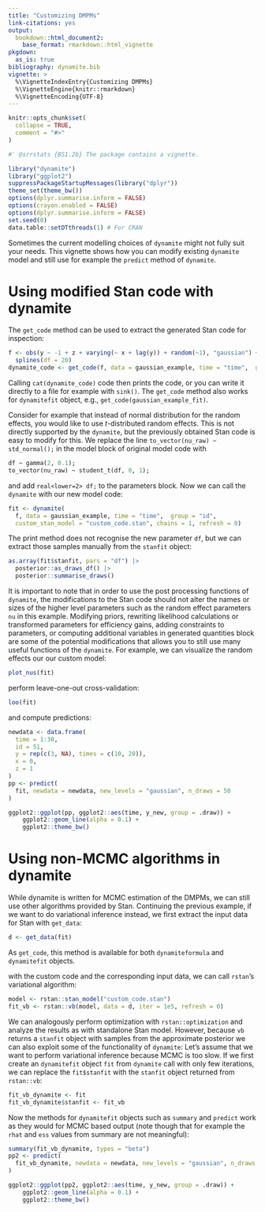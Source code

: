 ```yaml
---
title: "Customizing DMPMs"
link-citations: yes
output:
  bookdown::html_document2:
    base_format: rmarkdown::html_vignette
pkgdown:
  as_is: true
bibliography: dynamite.bib
vignette: >
  %\VignetteIndexEntry{Customizing DMPMs} 
  %\VignetteEngine{knitr::rmarkdown} 
  %\VignetteEncoding{UTF-8}
---
```


```r
knitr::opts_chunk$set(
  collapse = TRUE,
  comment = "#>"
)
```

```r
#' @srrstats {BS1.2b} The package contains a vignette.
```

```r
library("dynamite")
library("ggplot2")
suppressPackageStartupMessages(library("dplyr"))
theme_set(theme_bw())
options(dplyr.summarise.inform = FALSE)
options(crayon.enabled = FALSE)
options(dplyr.summarise.inform = FALSE)
set.seed(0)
data.table::setDTthreads(1) # For CRAN
```

Sometimes the current modelling choices of `dynamite` might not fully suit your needs. This vignette shows how you can modify existing `dynamite` model and still use for example the `predict` method of `dynamite`.


# Using modified Stan code with dynamite

The `get_code` method can be used to extract the generated Stan code for inspection:

```r
f <- obs(y ~ -1 + z + varying(~ x + lag(y)) + random(~1), "gaussian") + 
  splines(df = 20)
dynamite_code <- get_code(f, data = gaussian_example, time = "time",  group = "id")
```
Calling `cat(dynamite_code)` code then prints the code, or you can write it directly to a file for example with `sink()`. The `get_code` method also works for `dynamitefit` object, e.g., `get_code(gaussian_example_fit)`.

Consider for example that instead of normal distribution for the random effects, you would like to use $t$-distributed random effects. This is not directly supported by the `dynamite`, but the previously obtained Stan code is easy to modify for this. We replace the line ` to_vector(nu_raw) ~ std_normal();` in the model block of original model code with
```stan
df ~ gamma(2, 0.1);
to_vector(nu_raw) ~ student_t(df, 0, 1);
```
and add `real<lower=2> df;` to the parameters block. Now we can call the `dynamite` with our new model code:

```r
fit <- dynamite(
  f, data = gaussian_example, time = "time",  group = "id", 
  custom_stan_model = "custom_code.stan", chains = 1, refresh = 0)
```
The print method does not recognise the new parameter `df`, but we can extract those samples manually from the `stanfit` object:
```r
as.array(fit$stanfit, pars = "df") |> 
  posterior::as_draws_df() |> 
  posterior::summarise_draws()
```

It is important to note that in order to use the post processing functions of `dynamite`, the modifications to the Stan code should not alter the names or sizes of the higher level parameters such as the random effect parameters `nu` in this example. Modifying priors, rewriting likelihood calculations or transformed parameters for efficiency gains, adding constraints to parameters, or computing additional variables in generated quantities block are some of the potential modifications that allows you to still use many useful functions of the `dynamite`. For example, we can visualize the random effects our our custom model:
```r
plot_nus(fit)
```
perform leave-one-out cross-validation:
```r
loo(fit)
```
and compute predictions:
```r
newdata <- data.frame(
  time = 1:30, 
  id = 51, 
  y = rep(c(3, NA), times = c(10, 20)), 
  x = 0, 
  z = 1
)
pp <- predict(
  fit, newdata = newdata, new_levels = "gaussian", n_draws = 50
)

ggplot2::ggplot(pp, ggplot2::aes(time, y_new, group = .draw)) +
    ggplot2::geom_line(alpha = 0.1) +
    ggplot2::theme_bw()
```
# Using non-MCMC algorithms in dynamite

While dynamite is written for MCMC estimation of the DMPMs, we can still use other algorithms provided by Stan. Continuing the previous example, if we want to do variational inference instead, we first extract the input data for Stan with `get_data`:

```r
d <- get_data(fit)
```

As `get_code`, this method is available for both `dynamiteformula` and `dynamitefit` objects.

with the custom code and the corresponding input data, we can call `rstan`'s variational algorithm:

```r
model <- rstan::stan_model("custom_code.stan")
fit_vb <- rstan::vb(model, data = d, iter = 1e5, refresh = 0)
```
We can analogously perform optimization with `rstan::optimization` and analyze the results as with standalone Stan model. However, because `vb` returns a `stanfit` object with samples from the approximate posterior we can also exploit some of the functionality of `dynamite`: Let's assume that we want to perform variational inference because MCMC is too slow. If we first create an `dynamitefit` object `fit` from `dynamite` call with only few iterations, we can replace the `fit$stanfit` with the `stanfit` object returned from `rstan::vb`:
```r
fit_vb_dynamite <- fit
fit_vb_dynamite$stanfit <- fit_vb
```
Now the methods for `dynamitefit` objects such as `summary` and `predict` work as they would for MCMC based output (note though that for example the `rhat` and `ess` values from summary are not meaningful):

```r
summary(fit_vb_dynamite, types = "beta")
pp2 <- predict(
  fit_vb_dynamite, newdata = newdata, new_levels = "gaussian", n_draws = 50
)

ggplot2::ggplot(pp2, ggplot2::aes(time, y_new, group = .draw)) +
    ggplot2::geom_line(alpha = 0.1) +
    ggplot2::theme_bw()
```

